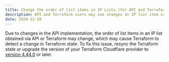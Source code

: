 ```yaml
---
title: Change the order of list items in IP Lists (for API and Terraform users)
description: API and Terraform users may see changes in IP list item order.
date: 2024-12-10
---
```


Due to changes in the API implementation, the order of list items in an IP list obtained via API or Terraform may change, which may cause Terraform to detect a change in Terraform state. To fix this issue, resync the Terraform state or upgrade the version of your Terraform Cloudflare provider to [version 4.44.0](https://github.com/cloudflare/terraform-provider-cloudflare/releases/tag/v4.44.0) or later.
